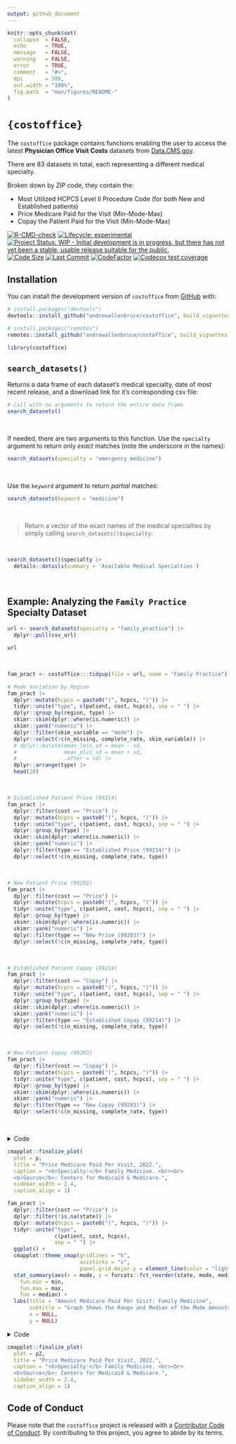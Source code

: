 ```yaml
---
output: github_document
---
```


<!-- README.md is generated from README.Rmd. Please edit that file -->

```r
knitr::opts_chunk$set(
  collapse  = FALSE,
  echo      = TRUE,
  message   = FALSE, 
  warning   = FALSE,
  error     = TRUE,
  comment   = "#>",
  dpi       = 300, 
  out.width = "100%",
  fig.path  = "man/figures/README-"
)
```

# `{costoffice}`

The `costoffice` package contains functions enabling the user to access the latest __Physician Office Visit Costs__ datasets from [Data.CMS.gov](https://data.cms.gov/provider-data/search?page-size=50&theme=Physician%20office%20visit%20costs). 

There are 83 datasets in total, each representing a different medical specialty. 

Broken down by ZIP code, they contain the:

  * Most Utilized HCPCS Level II Procedure Code (for both New and Established patients)
  * Price Medicare Paid for the Visit (Min-Mode-Max)
  * Copay the Patient Paid for the Visit (Min-Mode-Max)


<!-- badges: start -->
[![R-CMD-check](https://github.com/andrewallenbruce/costoffice/actions/workflows/R-CMD-check.yaml/badge.svg)](https://github.com/andrewallenbruce/costoffice/actions/workflows/R-CMD-check.yaml)
[![Lifecycle: experimental](https://img.shields.io/badge/lifecycle-experimental-orange.svg)](https://lifecycle.r-lib.org/articles/stages.html#experimental)
[![Project Status: WIP - Initial development is in progress, but there has not yet been a stable, usable release suitable for the public.](https://www.repostatus.org/badges/latest/wip.svg)](https://www.repostatus.org/#wip)
[![Code Size](https://img.shields.io/github/languages/code-size/andrewallenbruce/costoffice.svg)](https://github.com/andrewallenbruce/costoffice)
[![Last Commit](https://img.shields.io/github/last-commit/andrewallenbruce/costoffice.svg)](https://github.com/andrewallenbruce/costoffice/commits/main)
[![CodeFactor](https://www.codefactor.io/repository/github/andrewallenbruce/costoffice/badge)](https://www.codefactor.io/repository/github/andrewallenbruce/costoffice)
[![Codecov test coverage](https://codecov.io/gh/andrewallenbruce/costoffice/branch/main/graph/badge.svg)](https://app.codecov.io/gh/andrewallenbruce/costoffice?branch=main)
<!-- badges: end -->


## Installation

You can install the development version of `costoffice` from [GitHub](https://github.com/) with:

``` r
# install.packages("devtools")
devtools::install_github("andrewallenbruce/costoffice", build_vignettes = TRUE)
```
``` r
# install.packages("remotes")
remotes::install_github("andrewallenbruce/costoffice", build_vignettes = TRUE)
```

```r
library(costoffice)
```

## `search_datasets()`

Returns a data frame of each dataset's medical specialty, date of most recent release, and a download link for it's corresponding csv file:

```r
# Call with no arguments to return the entire data frame
search_datasets()
```

<br>

If needed, there are two arguments to this function. Use the `specialty` argument to return only _exact_ matches (note the underscore in the names):

```r
search_datasets(specialty = "emergency_medicine")
```

<br>

Use the `keyword` argument to return _partial_ matches:

```r
search_datasets(keyword = "medicine")
```
<br>

> Return a vector of the exact names of the medical specialties by simply calling `search_datasets()$specialty`:

<br>

```r
search_datasets()$specialty |> 
  details::details(summary = 'Available Medical Specialties')
```

<br>

## Example: Analyzing the `Family Practice` Specialty Dataset

```r
url <- search_datasets(specialty = "family_practice") |> 
  dplyr::pull(csv_url)

url
```

<br>

```r
fam_pract <- costoffice:::tidyup(file = url, name = "Family Practice")
```

```r
# Mode Variation by Region
fam_pract |> 
  dplyr::mutate(hcpcs = paste0("(", hcpcs, ")")) |> 
  tidyr::unite("type", c(patient, cost, hcpcs), sep = " ") |> 
  dplyr::group_by(region, type) |> 
  skimr::skim(dplyr::where(is.numeric)) |> 
  skimr::yank("numeric") |> 
  dplyr::filter(skim_variable == "mode") |> 
  dplyr::select(!c(n_missing, complete_rate, skim_variable)) |> 
  # dplyr::mutate(mean_less_sd = mean - sd, 
  #               mean_plus_sd = mean + sd, 
  #               .after = sd) |> 
  dplyr::arrange(type) |> 
  head(20)
```
<br>

```r
# Established Patient Price (99214)
fam_pract |> 
  dplyr::filter(cost == "Price") |> 
  dplyr::mutate(hcpcs = paste0("(", hcpcs, ")")) |> 
  tidyr::unite("type", c(patient, cost, hcpcs), sep = " ") |> 
  dplyr::group_by(type) |> 
  skimr::skim(dplyr::where(is.numeric)) |> 
  skimr::yank("numeric") |> 
  dplyr::filter(type == "Established Price (99214)") |> 
  dplyr::select(!c(n_missing, complete_rate, type))
```

<br>

```r
# New Patient Price (99203)
fam_pract |> 
  dplyr::filter(cost == "Price") |> 
  dplyr::mutate(hcpcs = paste0("(", hcpcs, ")")) |> 
  tidyr::unite("type", c(patient, cost, hcpcs), sep = " ") |> 
  dplyr::group_by(type) |> 
  skimr::skim(dplyr::where(is.numeric)) |> 
  skimr::yank("numeric") |> 
  dplyr::filter(type == "New Price (99203)") |> 
  dplyr::select(!c(n_missing, complete_rate, type))
```

<br>

```r
# Established Patient Copay (99214)
fam_pract |> 
  dplyr::filter(cost == "Copay") |> 
  dplyr::mutate(hcpcs = paste0("(", hcpcs, ")")) |> 
  tidyr::unite("type", c(patient, cost, hcpcs), sep = " ") |> 
  dplyr::group_by(type) |> 
  skimr::skim(dplyr::where(is.numeric)) |> 
  skimr::yank("numeric") |> 
  dplyr::filter(type == "Established Copay (99214)") |> 
  dplyr::select(!c(n_missing, complete_rate, type))
```

<br>

```r
# New Patient Copay (99203)
fam_pract |> 
  dplyr::filter(cost == "Copay") |> 
  dplyr::mutate(hcpcs = paste0("(", hcpcs, ")")) |> 
  tidyr::unite("type", c(patient, cost, hcpcs), sep = " ") |> 
  dplyr::group_by(type) |> 
  skimr::skim(dplyr::where(is.numeric)) |> 
  skimr::yank("numeric") |> 
  dplyr::filter(type == "New Copay (99203)") |> 
  dplyr::select(!c(n_missing, complete_rate, type))
```


<br>

<details><summary>Code</summary>

```r
library(ggplot2)
library(cmapplot)
p <- fam_pract |> 
  dplyr::filter(cost == "Price") |> 
  dplyr::mutate(hcpcs = paste0("(", hcpcs, ")")) |> 
  tidyr::unite("type", c(patient, cost, hcpcs), sep = " ") |> 
  ggplot(aes(x = mode, 
             color = type, 
             fill = type)) + 
  cmapplot::theme_cmap(
    gridlines = "h", 
    axisticks = "x",
    panel.grid.major.y = element_line(color = "light gray")) +
  geom_density(alpha = 0.5) +
  scale_x_continuous(n.breaks = 5) +
  cmapplot::cmap_fill_discrete("governance") +
  cmapplot::cmap_color_discrete("governance") +
  guides(fill = guide_legend(reverse = TRUE),
         color = "none")
```

</details>

```r
cmapplot::finalize_plot(
  plot = p,
  title = "Price Medicare Paid Per Visit, 2022.",
  caption = "<b>Specialty:</b> Family Medicine. <br><br>
  <b>Source</b>: Centers for Medicaid & Medicare.",
  sidebar_width = 2.4,
  caption_align = 1)
```

```r
fam_pract |> 
  dplyr::filter(cost == "Price") |> 
  dplyr::filter(!is.na(state)) |> 
  dplyr::mutate(hcpcs = paste0("(", hcpcs, ")")) |> 
  tidyr::unite("type", 
               c(patient, cost, hcpcs), 
               sep = " ") |> 
  ggplot() + 
  cmapplot::theme_cmap(gridlines = "h", 
                       axisticks = "x",
                       panel.grid.major.y = element_line(color = "light gray")) +
  stat_summary(aes(x = mode, y = forcats::fct_reorder(state, mode, median)),
    fun.min = min,
    fun.max = max,
    fun = median) +
  labs(title = "Amount Medicare Paid Per Visit: Family Medicine",
       subtitle = "Graph Shows the Range and Median of the Mode Amounts",
       x = NULL, 
       y = NULL)
```

<details><summary>Code</summary>

```r
p2 <- fam_pract |> 
  dplyr::filter(cost == "Price") |> 
  dplyr::filter(!is.na(state)) |> 
  dplyr::mutate(hcpcs = paste0("(", hcpcs, ")")) |> 
  tidyr::unite("type", 
               c(patient, cost, hcpcs), 
               sep = " ") |> 
  ggplot() + 
  cmapplot::theme_cmap(
    gridlines = "h", 
    axisticks = "x",
    panel.grid.major.y = element_line(color = "light gray")) +
  stat_summary(
    aes(x = mode, 
        y = forcats::fct_reorder(state, mode, median)),
    fun.min = min,
    fun.max = max,
    fun = median)
```

</details>

```r
cmapplot::finalize_plot(
  plot = p2,
  title = "Price Medicare Paid Per Visit, 2022.",
  caption = "<b>Specialty:</b> Family Medicine. <br><br>
  <b>Source</b>: Centers for Medicaid & Medicare.",
  sidebar_width = 2.4,
  caption_align = 1)
```

## Code of Conduct

Please note that the `costoffice` project is released with a [Contributor Code of Conduct](https://andrewallenbruce.github.io/costoffice/CODE_OF_CONDUCT.html). By contributing to this project, you agree to abide by its terms.
